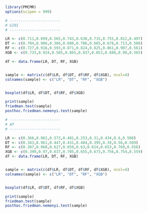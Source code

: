 ```r
library(PMCMR)
options(scipen = 999) 
```

```r
# -----------------------
# GINI
# -----------------------

LR <- c(0.711,0.899,0.565,0.743,0.638,0.715,0.755,0.812,0.497)
DT <- c(0.704,0.906,0.366,0.680,0.706,0.665,0.678,0.713,0.506)
RF <- c(0.727,0.916,0.593,0.871,0.824,0.825,0.861,0.907,0.561)
XGB <- c(0.733,0.924,0.585,0.865,0.837,0.853,0.888,0.90,0.565)

df <- data.frame(LR, DT, RF, XGB)


sample <- matrix(c(df$LR, df$DT, df$RF, df$XGB), ncol=4)
colnames(sample) <- c("LR", "DT", "RF", "XGB")


boxplot(df$LR, df$DT, df$RF, df$XGB)

print(sample)
friedman.test(sample)
posthoc.friedman.nemenyi.test(sample)
```


```r
# -----------------------
# AP
# -----------------------

LR <- c(0.366,0.962,0.573,0.481,0.253,0.31,0.434,0.6,0.508)
DT <- c(0.343,0.961,0.447,0.431,0.404,0.395,0.39,0.56,0.509)
RF <- c(0.387,0.968,0.627,0.659,0.63,0.614,0.653,0.769,0.556)
XGB <- c(0.399,0.97,0.637,0.705,0.655,0.673,0.756,0.754,0.559)
df <- data.frame(LR, DT, RF, XGB)


sample <- matrix(c(df$LR, df$DT, df$RF, df$XGB), ncol=4)
colnames(sample) <- c("LR", "DT", "RF", "XGB")


boxplot(df$LR, df$DT, df$RF, df$XGB)

print(sample)
friedman.test(sample)
posthoc.friedman.nemenyi.test(sample)
```
